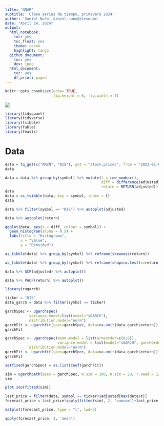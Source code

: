 ```yaml
---
title: 'NNAR'
subtitle: 'Clase series de tiempo, primavera 2024'
author: 'Daniel Nuño, daniel.nuno@iteso.mx'
date: "Abril 24, 2024"
output:
  html_notebook:
    toc: yes
    toc_float: yes
    theme: cosmo
    highlight: tango
  github_document:
    toc: yes
    dev: jpeg
  html_document:
    toc: yes
    df_print: paged
---
```


```r
knitr::opts_chunk$set(echo= TRUE,
                      fig.height = 6, fig.width = 7)
```

```{=html}
<style>
.forceBreak { -webkit-column-break-after: always; break-after: column; }
</style>
```
![](https://upload.wikimedia.org/wikipedia/commons/d/db/Logo_ITESO_normal.jpg)


```r
library(tidyquant)
library(tidyverse)
library(tsibble)
library(fable)
library(feasts)
```

# Data
```r
data = tq_get(c("AMZN", "DIS"), get = "stock.prices", from = "2023-01-01", to = "2024-03-29") %>% select(symbol, date, adjusted)
data
```

```r
data = data %>% group_by(symbol) %>% mutate(t = row_number(),
                                            diff = difference(adjusted),
                                            return = RETURN(adjusted))
data
data = as_tsibble(data, key = symbol, index = t)
data
```

```r
data %>% filter(symbol == "DIS") %>% autoplot(adjusted)
```
```r
data %>% autoplot(return)
```
```r
ggplot(data, aes(x = diff, colour = symbol)) +
  geom_histogram(alpha = 0.5) +
  labs(title = "Histograma",
       x = "Value",
       y = "Densidad")
```



```r
as_tibble(data) %>% group_by(symbol) %>% reframe(skewness(return))

as_tibble(data) %>% group_by(symbol) %>% reframe(shapiro.test(x=return)$p.value)
```

```r
data %>% ACF(adjusted) %>% autoplot()
```


```r
data %>% PACF(return) %>% autoplot()
```


```r
library(rugarch)
```

```r
ticker = "DIS"
data_garch = data %>% filter(symbol == ticker)

garchSpec <- ugarchspec(
           variance.model=list(model="sGARCH"),
           distribution.model="norm")
garchFit <- ugarchfit(spec=garchSpec, data=na.omit(data_garch$return))
garchFit
```


```r

garchSpec <- ugarchspec(mean.model = list(armaOrder=c(0,0)),
                        variance.model = list(model="sGARCH", garchOrder=c(0,3)),
           distribution.model="norm")
garchFit <- ugarchfit(spec=garchSpec, data=na.omit(data_garch$return))
garchFit
```

```r
setfixed(garchSpec) = as.list(coef(garchFit))
```

```r
sim = ugarchpath(spec = garchSpec, m.sim = 100, n.sim = 20, r.seed = 123)
sim
```

```r
plot.zoo(fitted(sim))
```

```r
last_price = filter(data, symbol == ticker)$adjusted[max(data$t)]
forecast_price = last_price*apply(fitted(sim), 2, 'cumsum')+last_price
```

```r
matplot(forecast_price, type = "l", lwd=3)
```

```r
apply(forecast_price, 1, 'mean')
```

